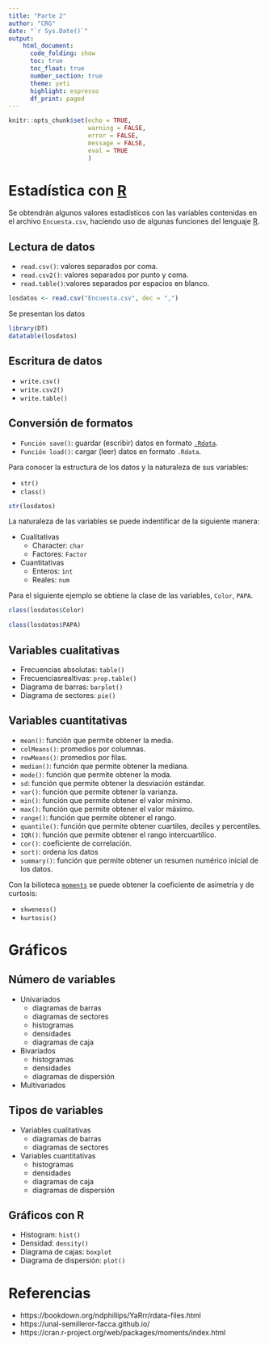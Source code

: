 ```yaml
---
title: "Parte 2"
author: "CRG"
date: "`r Sys.Date()`"
output: 
    html_document:
      code_folding: show
      toc: true
      toc_float: true
      number_section: true
      theme: yeti
      highlight: espresso
      df_print: paged
---
```



```r
knitr::opts_chunk$set(echo = TRUE, 
                      warning = FALSE, 
                      error = FALSE, 
                      message = FALSE, 
                      eval = TRUE 
                      )

```

# Estadística con [R](https://www.r-project.org/)


Se obtendrán algunos valores estadísticos con las variables contenidas en el archivo `Encuesta.csv`, haciendo uso de algunas funciones del lenguaje [R](https://www.r-project.org/).

## Lectura de datos

* `read.csv()`: valores separados por coma.
* `read.csv2()`: valores separados por punto y coma.
* `read.table()`:valores separados por espacios en blanco.

```r
losdatos <- read.csv("Encuesta.csv", dec = ",")
```

Se presentan los datos

```r
library(DT)
datatable(losdatos)
```


## Escritura de datos

* `write.csv()`
* `write.csv2()`
* `write.table()`

## Conversión de formatos

* `Función save()`: guardar (escribir) datos en formato [`.Rdata`](http://guides.dataverse.org/en/latest/user/tabulardataingest/rdata.html).
* `Función load()`: cargar (leer) datos en formato `.Rdata`.

Para conocer la estructura de los datos y la naturaleza de sus variables:

* `str()`
* `class()`

```r
str(losdatos)
```

La naturaleza de las variables se puede indentificar de la siguiente manera:

* Cualitativas
    * Character: `char`
    * Factores: `Factor`
    
* Cuantitativas
    * Enteros: `ìnt`
    * Reales: `num`
    
Para el siguiente ejemplo se obtiene la clase de las variables, `Color`, `PAPA`.

```r
class(losdatos$Color)
```
```r
class(losdatos$PAPA)
```
 

## Variables cualitativas

* Frecuencias absolutas: `table()`
* Frecuenciasrealtivas: `prop.table()`
* Diagrama de barras: `barplot()`
* Diagrama de sectores: `pie()`

## Variables cuantitativas

* `mean()`: función que permite obtener la media.
* `colMeans()`: promedios por columnas.
* `rowMeans()`: promedios por filas.
* `median()`: función que permite obtener la mediana.
* `mode()`: función que permite obtener la moda.
* `sd`: función que permite obtener la desviación estándar.
* `var()`: función que permite obtener la varianza.
* `min()`: función que permite obtener el valor mínimo.
* `max()`: función que permite obtener el valor máximo.
* `range()`: función que permite obtener el rango.
* `quantile()`: función que permite obtener cuartiles, deciles y
percentiles.
* `IQR()`: función que permite obtener el rango intercuartílico.
* `cor()`: coeficiente de correlación.
* `sort)`: ordena los datos
* `summary()`: función que permite obtener un resumen numérico inicial
de los datos.

Con la bilioteca [`moments`](https://cran.r-project.org/web/packages/moments/index.html) se puede obtener la coeficiente de asimetría y de curtosis:

* `skweness()`
* `kurtosis()`


# Gráficos

## Número de variables

* Univariados
    * diagramas de barras
    * diagramas de sectores
    * histogramas
    * densidades
    * diagramas de caja
    
* Bivariados
    * histogramas
    * densidades
    * diagramas de dispersión
    
* Multivariados


## Tipos de variables

* Variables cualitativas
    * diagramas de barras
    * diagramas de sectores

* Variables cuantitativas
    * histogramas
    * densidades
    * diagramas de caja
    * diagramas de dispersión

## Gráficos con R

* Histogram: `hist()`
* Densidad: `density()`
* Diagrama de cajas: `boxplot`
* Diagrama de dispersión: `plot()`



# Referencias

* https://bookdown.org/ndphillips/YaRrr/rdata-files.html
* https://unal-semilleror-facca.github.io/
* https://cran.r-project.org/web/packages/moments/index.html

